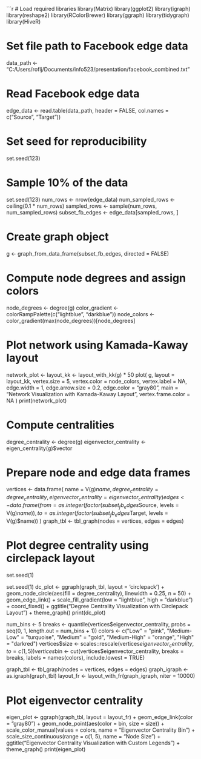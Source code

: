 ```{r setup, include=FALSE}
# Load required libraries
library(Matrix)
library(ggplot2)
library(igraph)
library(reshape2)
library(RColorBrewer)
library(ggraph)
library(tidygraph)
library(HiveR)

# Set file path to Facebook edge data
data_path <- "C:/Users/roflj/Documents/info523/presentation/facebook_combined.txt"

# Read Facebook edge data
edge_data <- read.table(data_path, header = FALSE, col.names = c("Source", "Target"))

# Set seed for reproducibility
set.seed(123)

# Sample 10% of the data
set.seed(123)
num_rows <- nrow(edge_data)
num_sampled_rows <- ceiling(0.1 * num_rows)
sampled_rows <- sample(num_rows, num_sampled_rows)
subset_fb_edges <- edge_data[sampled_rows, ]

# Create graph object
g <- graph_from_data_frame(subset_fb_edges, directed = FALSE)

# Compute node degrees and assign colors
node_degrees <- degree(g)
color_gradient <- colorRampPalette(c("lightblue", "darkblue"))
node_colors <- color_gradient(max(node_degrees))[node_degrees]

# Plot network using Kamada-Kaway layout
network_plot <- layout_kk <- layout_with_kk(g) * 50
plot(
  g,
  layout = layout_kk,
  vertex.size = 5,
  vertex.color = node_colors,
  vertex.label = NA,
  edge.width = 1,
  edge.arrow.size = 0.2,
  edge.color = "gray80",
  main = "Network Visualization with Kamada-Kaway Layout",
  vertex.frame.color = NA
)
print(network_plot)

# Compute centralities
degree_centrality <- degree(g)
eigenvector_centrality <- eigen_centrality(g)$vector

# Prepare node and edge data frames
vertices <- data.frame(
  name = V(g)$name,
  degree_centrality = degree_centrality,
  eigenvector_centrality = eigenvector_centrality
)
edges <- data.frame(
  from = as.integer(factor(subset_fb_edges$Source, levels = V(g)$name)),
  to = as.integer(factor(subset_fb_edges$Target, levels = V(g)$name))
)
graph_tbl <- tbl_graph(nodes = vertices, edges = edges)


# Plot degree centrality using circlepack layout
set.seed(1)

set.seed(1)
dc_plot <- ggraph(graph_tbl, layout = 'circlepack') +
  geom_node_circle(aes(fill = degree_centrality), linewidth = 0.25, n = 50) +
  geom_edge_link() +
  scale_fill_gradient(low = "lightblue", high = "darkblue") +
  coord_fixed() +
  ggtitle("Degree Centrality Visualization with Circlepack Layout") +
  theme_graph()
print(dc_plot)

num_bins <- 5
breaks <- quantile(vertices$eigenvector_centrality, probs = seq(0, 1, length.out = num_bins + 1))
colors <- c("Low" = "pink", "Medium-Low" = "turquoise", "Medium" = "gold", "Medium-High" = "orange", "High" = "darkred")
vertices$size <- scales::rescale(vertices$eigenvector_centrality, to = c(1, 5))
vertices$bin <- cut(vertices$eigenvector_centrality, breaks = breaks, labels = names(colors), include.lowest = TRUE)

graph_tbl <- tbl_graph(nodes = vertices, edges = edges)
graph_igraph <- as.igraph(graph_tbl)
layout_fr <- layout_with_fr(graph_igraph, niter = 10000)

# Plot eigenvector centrality
eigen_plot <- ggraph(graph_tbl, layout = layout_fr) +
  geom_edge_link(color = "gray80") +
  geom_node_point(aes(color = bin, size = size)) +
  scale_color_manual(values = colors, name = "Eigenvector Centrality Bin") +
  scale_size_continuous(range = c(1, 5), name = "Node Size") +
  ggtitle("Eigenvector Centrality Visualization with Custom Legends") +
  theme_graph()
print(eigen_plot)
